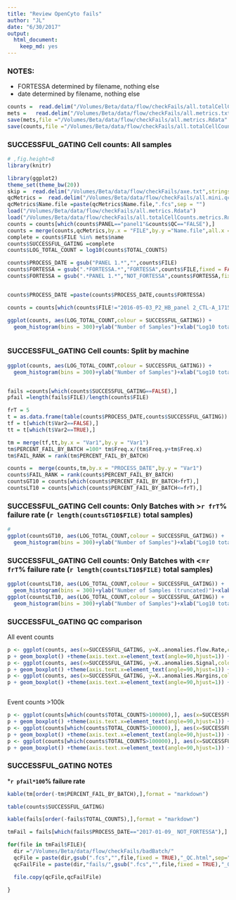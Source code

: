 ```yaml
---
title: "Review OpenCyto fails"
author: "JL"
date: "6/30/2017"
output: 
  html_document: 
    keep_md: yes
---
```

### NOTES:
 - FORTESSA determined by filename, nothing else
 - date determined by filename, nothing else


```r
counts =  read.delim("/Volumes/Beta/data/flow/checkFails/all.totalCellCounts.metrics.txt",stringsAsFactors = FALSE,sep = "\t") 
mets =   read.delim("/Volumes/Beta/data/flow/checkFails/all.metrics.txt",stringsAsFactors = FALSE,sep = "\t") 
save(mets,file ="/Volumes/Beta/data/flow/checkFails/all.metrics.Rdata" )
save(counts,file ="/Volumes/Beta/data/flow/checkFails/all.totalCellCounts.metrics.Rdata" )

```

### SUCCESSFUL_GATING Cell counts: All samples

```r
# ,fig.height=8
library(knitr)

library(ggplot2)
theme_set(theme_bw(20))
skip =  read.delim("/Volumes/Beta/data/flow/checkFails/axe.txt",stringsAsFactors = FALSE,sep = "\t",header = FALSE) 
qcMetrics =  read.delim("/Volumes/Beta/data/flow/checkFails/all.mini.qc.txt",stringsAsFactors = FALSE,sep = "\t") 
qcMetrics$Name.file =paste(qcMetrics$Name.file,".fcs",sep = "")
load("/Volumes/Beta/data/flow/checkFails/all.metrics.Rdata")
load("/Volumes/Beta/data/flow/checkFails/all.totalCellCounts.metrics.Rdata")
counts = counts[which(counts$PANEL=="panel1"&counts$QC=="FALSE"),]
counts = merge(counts,qcMetrics,by.x = "FILE",by.y ="Name.file",all.x = TRUE )
complete = counts$FILE %in% mets$name
counts$SUCCESSFUL_GATING =complete 
counts$LOG_TOTAL_COUNT = log10(counts$TOTAL_COUNTS)

counts$PROCESS_DATE = gsub("PANEL 1.*","",counts$FILE)
counts$FORTESSA = gsub(".*FORTESSA.*","FORTESSA",counts$FILE,fixed = FALSE)
counts$FORTESSA = gsub(".*PANEL 1.*","NOT_FORTESSA",counts$FORTESSA,fixed = FALSE)


counts$PROCESS_DATE =paste(counts$PROCESS_DATE,counts$FORTESSA)

counts = counts[which(counts$FILE!="2016-05-03_P2_HB_panel 2_CTL-A_1715_001.fcs"&counts$FILE!="Specimen_001_WHOLE BLOOD BT RBC X1_014.fcs"&counts$FILE!="Specimen_001_WHOLE BLOOD BT RBC X2_015.fcs"&counts$FILE!="2016-05-03_P2_HB_panel 2_CTL-B_1722_002.fcs"),]

ggplot(counts, aes(LOG_TOTAL_COUNT,colour = SUCCESSFUL_GATING)) +
  geom_histogram(bins = 300)+ylab("Number of Samples")+xlab("Log10 total cell count") +facet_wrap(~SUCCESSFUL_GATING)



```

### SUCCESSFUL_GATING Cell counts: Split by machine


```r
ggplot(counts, aes(LOG_TOTAL_COUNT,colour = SUCCESSFUL_GATING)) +
  geom_histogram(bins = 300)+ylab("Number of Samples")+xlab("Log10 total cell count") +facet_wrap(FORTESSA~SUCCESSFUL_GATING)


fails =counts[which(counts$SUCCESSFUL_GATING==FALSE),]
pfail =length(fails$FILE)/length(counts$FILE)

frT = 5
t = as.data.frame(table(counts$PROCESS_DATE,counts$SUCCESSFUL_GATING))
tf = t[which(t$Var2==FALSE),]
tt = t[which(t$Var2==TRUE),]

tm = merge(tf,tt,by.x = "Var1",by.y = "Var1")
tm$PERCENT_FAIL_BY_BATCH =100* tm$Freq.x/(tm$Freq.y+tm$Freq.x)
tm$FAIL_RANK = rank(tm$PERCENT_FAIL_BY_BATCH)

counts =  merge(counts,tm,by.x = "PROCESS_DATE",by.y = "Var1")
counts$FAIL_RANK = rank(counts$PERCENT_FAIL_BY_BATCH)
countsGT10 = counts[which(counts$PERCENT_FAIL_BY_BATCH>frT),]
countsLT10 = counts[which(counts$PERCENT_FAIL_BY_BATCH<=frT),]

```


### SUCCESSFUL_GATING Cell counts: Only Batches with >`r frT`% failure rate (`r length(countsGT10$FILE)` total samples)


```r

# 
ggplot(countsGT10, aes(LOG_TOTAL_COUNT,colour = SUCCESSFUL_GATING)) +
  geom_histogram(bins = 300)+ylab("Number of Samples")+xlab("Log10 total cell count") +facet_wrap(~SUCCESSFUL_GATING)

```

### SUCCESSFUL_GATING Cell counts: Only Batches with <=`r frT`% failure rate (`r length(countsLT10$FILE)` total samples)


```r
ggplot(countsLT10, aes(LOG_TOTAL_COUNT,colour = SUCCESSFUL_GATING)) +
  geom_histogram(bins = 300)+ylab("Number of Samples (truncated)")+xlab("Log10 total cell count") +facet_wrap(~SUCCESSFUL_GATING) +ylim(0,50)
ggplot(countsLT10, aes(LOG_TOTAL_COUNT,colour = SUCCESSFUL_GATING)) +
  geom_histogram(bins = 300)+ylab("Number of Samples")+xlab("Log10 total cell count") +facet_wrap(~SUCCESSFUL_GATING)
```

### SUCCESSFUL_GATING QC comparison


 All event counts
```r
p <- ggplot(counts, aes(x=SUCCESSFUL_GATING, y=X..anomalies.flow.Rate,color=SUCCESSFUL_GATING))
p + geom_boxplot() +theme(axis.text.x=element_text(angle=90,hjust=1)) +ylab("percent anomalies.flow.Rate")+xlab("success")
p <- ggplot(counts, aes(x=SUCCESSFUL_GATING, y=X..anomalies.Signal,color=SUCCESSFUL_GATING))
p + geom_boxplot() +theme(axis.text.x=element_text(angle=90,hjust=1)) +ylab("percent anomalies.Signal")+xlab("success")
p <- ggplot(counts, aes(x=SUCCESSFUL_GATING, y=X..anomalies.Margins,color=SUCCESSFUL_GATING))
p + geom_boxplot() +theme(axis.text.x=element_text(angle=90,hjust=1)) +ylab("percent anomalies.Margins")+xlab("success")



```



Event counts >100k
```r
p <- ggplot(counts[which(counts$TOTAL_COUNTS>100000),], aes(x=SUCCESSFUL_GATING, y=X..anomalies.flow.Rate,color=SUCCESSFUL_GATING))
p + geom_boxplot() +theme(axis.text.x=element_text(angle=90,hjust=1)) +ylab("percent anomalies.flow.Rate")+xlab("success")
p <- ggplot(counts[which(counts$TOTAL_COUNTS>100000),], aes(x=SUCCESSFUL_GATING, y=X..anomalies.Signal,color=SUCCESSFUL_GATING))
p + geom_boxplot() +theme(axis.text.x=element_text(angle=90,hjust=1)) +ylab("percent anomalies.Signal")+xlab("success")
p <- ggplot(counts[which(counts$TOTAL_COUNTS>100000),], aes(x=SUCCESSFUL_GATING, y=X..anomalies.Margins,color=SUCCESSFUL_GATING))
p + geom_boxplot() +theme(axis.text.x=element_text(angle=90,hjust=1)) +ylab("percent anomalies.Margins")+xlab("success")

```



### SUCCESSFUL_GATING NOTES

***`r pfail*100`% failure rate**



```r

kable(tm[order(-tm$PERCENT_FAIL_BY_BATCH),],format = "markdown")

table(counts$SUCCESSFUL_GATING)

kable(fails[order(-fails$TOTAL_COUNTS),],format = "markdown")

tmFail = fails[which(fails$PROCESS_DATE=="2017-01-09_ NOT_FORTESSA"),]

for(file in tmFail$FILE){
  dir ="/Volumes/Beta/data/flow/checkFails/badBatch/"
  qcFile = paste(dir,gsub(".fcs","",file,fixed = TRUE),"_QC.html",sep="")
  qcFailFile = paste(dir,"fails/",gsub(".fcs","",file,fixed = TRUE),"_QC.html",sep="")

  file.copy(qcFile,qcFailFile)
  
}

```